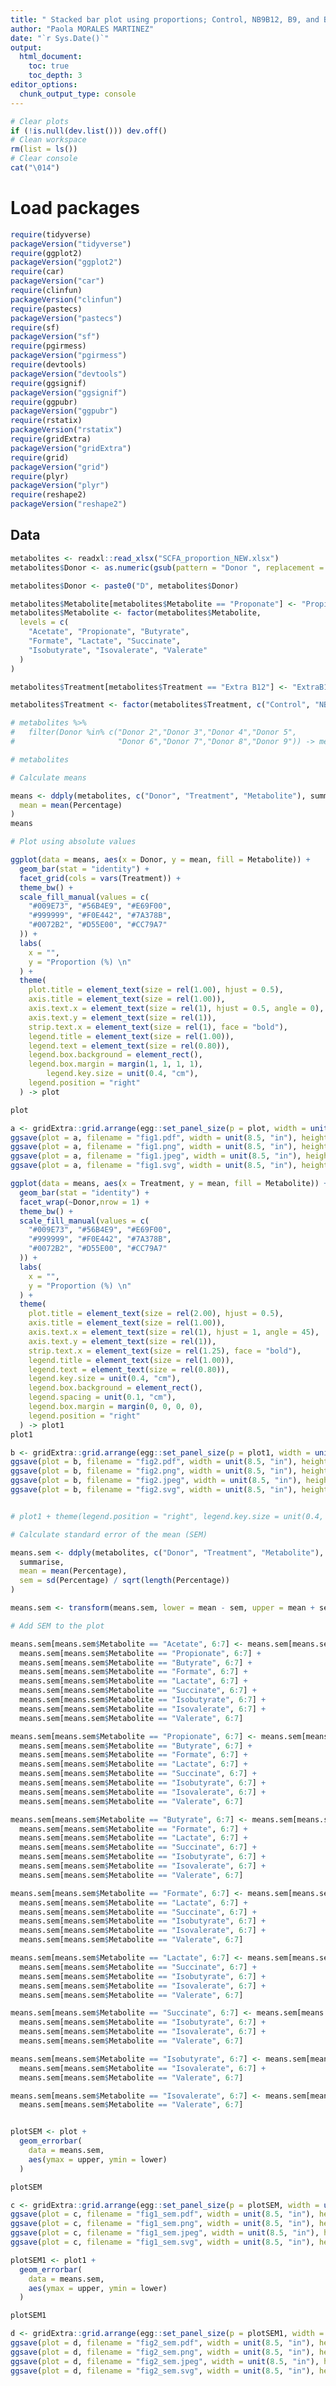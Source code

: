 ```yaml
---
title: " Stacked bar plot using proportions; Control, NB9B12, B9, and B12 - `r Sys.Date()`"
author: "Paola MORALES MARTINEZ"
date: "`r Sys.Date()`"
output: 
  html_document:
    toc: true
    toc_depth: 3
editor_options: 
  chunk_output_type: console
---
```


```r

# Clear plots
if (!is.null(dev.list())) dev.off()
# Clean workspace
rm(list = ls())
# Clear console
cat("\014")
```


# Load packages

```r
require(tidyverse)
packageVersion("tidyverse")
require(ggplot2)
packageVersion("ggplot2")
require(car)
packageVersion("car")
require(clinfun)
packageVersion("clinfun")
require(pastecs)
packageVersion("pastecs")
require(sf)
packageVersion("sf")
require(pgirmess)
packageVersion("pgirmess")
require(devtools)
packageVersion("devtools")
require(ggsignif)
packageVersion("ggsignif")
require(ggpubr)
packageVersion("ggpubr")
require(rstatix)
packageVersion("rstatix")
require(gridExtra)
packageVersion("gridExtra")
require(grid)
packageVersion("grid")
require(plyr)
packageVersion("plyr")
require(reshape2)
packageVersion("reshape2")
```


## Data

```r

metabolites <- readxl::read_xlsx("SCFA_proportion_NEW.xlsx")
metabolites$Donor <- as.numeric(gsub(pattern = "Donor ", replacement = "", x = metabolites$Donor)) - 1

metabolites$Donor <- paste0("D", metabolites$Donor)

metabolites$Metabolite[metabolites$Metabolite == "Proponate"] <- "Propionate"
metabolites$Metabolite <- factor(metabolites$Metabolite,
  levels = c(
    "Acetate", "Propionate", "Butyrate",
    "Formate", "Lactate", "Succinate",
    "Isobutyrate", "Isovalerate", "Valerate"
  )
)

metabolites$Treatment[metabolites$Treatment == "Extra B12"] <- "ExtraB12"

metabolites$Treatment <- factor(metabolites$Treatment, c("Control", "NB12", "ExtraB12"))

# metabolites %>%
#   filter(Donor %in% c("Donor 2","Donor 3","Donor 4","Donor 5",
#                       "Donor 6","Donor 7","Donor 8","Donor 9")) -> metabolites

# metabolites
```

```r

# Calculate means

means <- ddply(metabolites, c("Donor", "Treatment", "Metabolite"), summarise,
  mean = mean(Percentage)
)
means
```

```r

# Plot using absolute values

ggplot(data = means, aes(x = Donor, y = mean, fill = Metabolite)) +
  geom_bar(stat = "identity") +
  facet_grid(cols = vars(Treatment)) +
  theme_bw() +
  scale_fill_manual(values = c(
    "#009E73", "#56B4E9", "#E69F00",
    "#999999", "#F0E442", "#7A378B",
    "#0072B2", "#D55E00", "#CC79A7"
  )) +
  labs(
    x = "",
    y = "Proportion (%) \n"
  ) +
  theme(
    plot.title = element_text(size = rel(1.00), hjust = 0.5),
    axis.title = element_text(size = rel(1.00)),
    axis.text.x = element_text(size = rel(1), hjust = 0.5, angle = 0),
    axis.text.y = element_text(size = rel(1)),
    strip.text.x = element_text(size = rel(1), face = "bold"),
    legend.title = element_text(size = rel(1.00)),
    legend.text = element_text(size = rel(0.80)),
    legend.box.background = element_rect(),
    legend.box.margin = margin(1, 1, 1, 1),
        legend.key.size = unit(0.4, "cm"),
    legend.position = "right"
  ) -> plot

plot

a <- gridExtra::grid.arrange(egg::set_panel_size(p = plot, width = unit(4, "cm"), height = unit(8, "cm")))
ggsave(plot = a, filename = "fig1.pdf", width = unit(8.5, "in"), height = unit(11, "in"), dpi = 320)
ggsave(plot = a, filename = "fig1.png", width = unit(8.5, "in"), height = unit(11, "in"), dpi = 320)
ggsave(plot = a, filename = "fig1.jpeg", width = unit(8.5, "in"), height = unit(11, "in"), dpi = 320)
ggsave(plot = a, filename = "fig1.svg", width = unit(8.5, "in"), height = unit(11, "in"), dpi = 320)

ggplot(data = means, aes(x = Treatment, y = mean, fill = Metabolite)) +
  geom_bar(stat = "identity") +
  facet_wrap(~Donor,nrow = 1) +
  theme_bw() +
  scale_fill_manual(values = c(
    "#009E73", "#56B4E9", "#E69F00",
    "#999999", "#F0E442", "#7A378B",
    "#0072B2", "#D55E00", "#CC79A7"
  )) +
  labs(
    x = "",
    y = "Proportion (%) \n"
  ) +
  theme(
    plot.title = element_text(size = rel(2.00), hjust = 0.5),
    axis.title = element_text(size = rel(1.00)),
    axis.text.x = element_text(size = rel(1), hjust = 1, angle = 45),
    axis.text.y = element_text(size = rel(1)),
    strip.text.x = element_text(size = rel(1.25), face = "bold"),
    legend.title = element_text(size = rel(1.00)),
    legend.text = element_text(size = rel(0.80)),
    legend.key.size = unit(0.4, "cm"),
    legend.box.background = element_rect(),
    legend.spacing = unit(0.1, "cm"),
    legend.box.margin = margin(0, 0, 0, 0),
    legend.position = "right"
  ) -> plot1
plot1

b <- gridExtra::grid.arrange(egg::set_panel_size(p = plot1, width = unit(1.5, "cm"), height = unit(8, "cm")))
ggsave(plot = b, filename = "fig2.pdf", width = unit(8.5, "in"), height = unit(11, "in"), dpi = 320)
ggsave(plot = b, filename = "fig2.png", width = unit(8.5, "in"), height = unit(11, "in"), dpi = 320)
ggsave(plot = b, filename = "fig2.jpeg", width = unit(8.5, "in"), height = unit(11, "in"), dpi = 320)
ggsave(plot = b, filename = "fig2.svg", width = unit(8.5, "in"), height = unit(11, "in"), dpi = 320)


# plot1 + theme(legend.position = "right", legend.key.size = unit(0.4, "cm"), legend.spacing = unit(0.1, "cm"))
```

```r

# Calculate standard error of the mean (SEM)

means.sem <- ddply(metabolites, c("Donor", "Treatment", "Metabolite"),
  summarise,
  mean = mean(Percentage),
  sem = sd(Percentage) / sqrt(length(Percentage))
)

means.sem <- transform(means.sem, lower = mean - sem, upper = mean + sem)
```

```r

# Add SEM to the plot

means.sem[means.sem$Metabolite == "Acetate", 6:7] <- means.sem[means.sem$Metabolite == "Acetate", 4] +
  means.sem[means.sem$Metabolite == "Propionate", 6:7] +
  means.sem[means.sem$Metabolite == "Butyrate", 6:7] +
  means.sem[means.sem$Metabolite == "Formate", 6:7] +
  means.sem[means.sem$Metabolite == "Lactate", 6:7] +
  means.sem[means.sem$Metabolite == "Succinate", 6:7] +
  means.sem[means.sem$Metabolite == "Isobutyrate", 6:7] +
  means.sem[means.sem$Metabolite == "Isovalerate", 6:7] +
  means.sem[means.sem$Metabolite == "Valerate", 6:7]

means.sem[means.sem$Metabolite == "Propionate", 6:7] <- means.sem[means.sem$Metabolite == "Propionate", 4] +
  means.sem[means.sem$Metabolite == "Butyrate", 6:7] +
  means.sem[means.sem$Metabolite == "Formate", 6:7] +
  means.sem[means.sem$Metabolite == "Lactate", 6:7] +
  means.sem[means.sem$Metabolite == "Succinate", 6:7] +
  means.sem[means.sem$Metabolite == "Isobutyrate", 6:7] +
  means.sem[means.sem$Metabolite == "Isovalerate", 6:7] +
  means.sem[means.sem$Metabolite == "Valerate", 6:7]

means.sem[means.sem$Metabolite == "Butyrate", 6:7] <- means.sem[means.sem$Metabolite == "Butyrate", 4] +
  means.sem[means.sem$Metabolite == "Formate", 6:7] +
  means.sem[means.sem$Metabolite == "Lactate", 6:7] +
  means.sem[means.sem$Metabolite == "Succinate", 6:7] +
  means.sem[means.sem$Metabolite == "Isobutyrate", 6:7] +
  means.sem[means.sem$Metabolite == "Isovalerate", 6:7] +
  means.sem[means.sem$Metabolite == "Valerate", 6:7]

means.sem[means.sem$Metabolite == "Formate", 6:7] <- means.sem[means.sem$Metabolite == "Formate", 4] +
  means.sem[means.sem$Metabolite == "Lactate", 6:7] +
  means.sem[means.sem$Metabolite == "Succinate", 6:7] +
  means.sem[means.sem$Metabolite == "Isobutyrate", 6:7] +
  means.sem[means.sem$Metabolite == "Isovalerate", 6:7] +
  means.sem[means.sem$Metabolite == "Valerate", 6:7]

means.sem[means.sem$Metabolite == "Lactate", 6:7] <- means.sem[means.sem$Metabolite == "Lactate", 4] +
  means.sem[means.sem$Metabolite == "Succinate", 6:7] +
  means.sem[means.sem$Metabolite == "Isobutyrate", 6:7] +
  means.sem[means.sem$Metabolite == "Isovalerate", 6:7] +
  means.sem[means.sem$Metabolite == "Valerate", 6:7]

means.sem[means.sem$Metabolite == "Succinate", 6:7] <- means.sem[means.sem$Metabolite == "Succinate", 6:7] +
  means.sem[means.sem$Metabolite == "Isobutyrate", 6:7] +
  means.sem[means.sem$Metabolite == "Isovalerate", 6:7] +
  means.sem[means.sem$Metabolite == "Valerate", 6:7]

means.sem[means.sem$Metabolite == "Isobutyrate", 6:7] <- means.sem[means.sem$Metabolite == "Isobutyrate", 6:7] +
  means.sem[means.sem$Metabolite == "Isovalerate", 6:7] +
  means.sem[means.sem$Metabolite == "Valerate", 6:7]

means.sem[means.sem$Metabolite == "Isovalerate", 6:7] <- means.sem[means.sem$Metabolite == "Isovalerate", 6:7] +
  means.sem[means.sem$Metabolite == "Valerate", 6:7]


plotSEM <- plot +
  geom_errorbar(
    data = means.sem,
    aes(ymax = upper, ymin = lower)
  )

plotSEM

c <- gridExtra::grid.arrange(egg::set_panel_size(p = plotSEM, width = unit(4, "cm"), height = unit(8, "cm")))
ggsave(plot = c, filename = "fig1_sem.pdf", width = unit(8.5, "in"), height = unit(11, "in"), dpi = 320)
ggsave(plot = c, filename = "fig1_sem.png", width = unit(8.5, "in"), height = unit(11, "in"), dpi = 320)
ggsave(plot = c, filename = "fig1_sem.jpeg", width = unit(8.5, "in"), height = unit(11, "in"), dpi = 320)
ggsave(plot = c, filename = "fig1_sem.svg", width = unit(8.5, "in"), height = unit(11, "in"), dpi = 320)

plotSEM1 <- plot1 +
  geom_errorbar(
    data = means.sem,
    aes(ymax = upper, ymin = lower)
  )

plotSEM1

d <- gridExtra::grid.arrange(egg::set_panel_size(p = plotSEM1, width = unit(1.5, "cm"), height = unit(8, "cm")))
ggsave(plot = d, filename = "fig2_sem.pdf", width = unit(8.5, "in"), height = unit(11, "in"), dpi = 320)
ggsave(plot = d, filename = "fig2_sem.png", width = unit(8.5, "in"), height = unit(11, "in"), dpi = 320)
ggsave(plot = d, filename = "fig2_sem.jpeg", width = unit(8.5, "in"), height = unit(11, "in"), dpi = 320)
ggsave(plot = d, filename = "fig2_sem.svg", width = unit(8.5, "in"), height = unit(11, "in"), dpi = 320)
```

